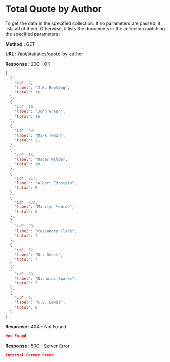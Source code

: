 
# Total Quote by Author

To get the data in the specified collection. If no parameters are passed, it lists all of them.
Otherwise, it lists the documents in the collection matching the specified parameters:

**Method :** <Badge variant="success">GET</Badge>

**URL :** <Badge variant="dark">/api/statistics/quote-by-author</Badge>

**Response :** <BadgeOutline variant="success">200 - OK</BadgeOutline>

```json
[
  {
    "id": 2,
    "label": "J.K. Rowling",
    "total": 16
  },
  {
    "id": 10,
    "label": "John Green",
    "total": 16
  },
  {
    "id": 48,
    "label": "Mark Twain",
    "total": 11
  },
  {
    "id": 13,
    "label": "Oscar Wilde",
    "total": 10
  },
  {
    "id": 217,
    "label": "Albert Einstein",
    "total": 9
  },
  {
    "id": 233,
    "label": "Marilyn Monroe",
    "total": 8
  },
  {
    "id": 29,
    "label": "Cassandra Clare",
    "total": 7
  },
  {
    "id": 52,
    "label": "Dr. Seuss",
    "total": 7
  },
  {
    "id": 89,
    "label": "Nicholas Sparks",
    "total": 7
  },
  {
    "id": 9,
    "label": "C.S. Lewis",
    "total": 6
  }
]
```

**Response :** <BadgeOutline variant="warning">404 - Not Found</BadgeOutline>

```json
Not Found
```

**Response :** <BadgeOutline variant="danger">500 - Server Error</BadgeOutline>

```json
Internal Server Error
```
